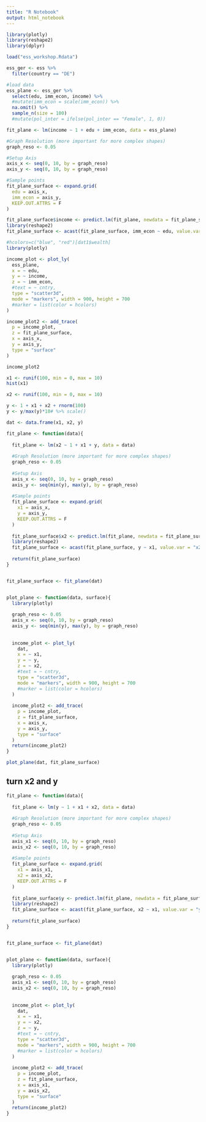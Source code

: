 ```yaml
---
title: "R Notebook"
output: html_notebook
---
```



```r
library(plotly)
library(reshape2)
library(dplyr)

load("ess_workshop.Rdata")

ess_ger <- ess %>%
  filter(country == "DE")

#load data
ess_plane <- ess_ger %>%
  select(edu, imm_econ, income) %>%
  #mutate(imm_econ = scale(imm_econ)) %>%
  na.omit() %>%
  sample_n(size = 100)
  #mutate(pol_inter = ifelse(pol_inter == "Female", 1, 0))

fit_plane <- lm(income ~ 1 + edu + imm_econ, data = ess_plane)

#Graph Resolution (more important for more complex shapes)
graph_reso <- 0.05

#Setup Axis
axis_x <- seq(0, 10, by = graph_reso)
axis_y <- seq(0, 10, by = graph_reso)

#Sample points
fit_plane_surface <- expand.grid(
  edu = axis_x,
  imm_econ = axis_y,
  KEEP.OUT.ATTRS = F
)

fit_plane_surface$income <- predict.lm(fit_plane, newdata = fit_plane_surface)
library(reshape2)
fit_plane_surface <- acast(fit_plane_surface, imm_econ ~ edu, value.var = "income")

#hcolors=c("blue", "red")[dat1$wealth]
library(plotly)

income_plot <- plot_ly(
  ess_plane,
  x = ~ edu,
  y = ~ income,
  z = ~ imm_econ,
  #text = ~ cntry,
  type = "scatter3d",
  mode = "markers", width = 900, height = 700
  #marker = list(color = hcolors)
)

income_plot2 <- add_trace(
  p = income_plot,
  z = fit_plane_surface,
  x = axis_x,
  y = axis_y,
  type = "surface"
)

income_plot2
```



```r
x1 <- runif(100, min = 0, max = 10)
hist(x1)

x2 <- runif(100, min = 0, max = 10)

y <- 1 + x1 + x2 + rnorm(100) 
y <- y/max(y)*10# %>% scale()

dat <- data.frame(x1, x2, y)
```

```r
fit_plane <- function(data){
  
  fit_plane <- lm(x2 ~ 1 + x1 + y, data = data)
  
  #Graph Resolution (more important for more complex shapes)
  graph_reso <- 0.05
  
  #Setup Axis
  axis_x <- seq(0, 10, by = graph_reso)
  axis_y <- seq(min(y), max(y), by = graph_reso)
  
  #Sample points
  fit_plane_surface <- expand.grid(
    x1 = axis_x,
    y = axis_y,
    KEEP.OUT.ATTRS = F
  )
  
  fit_plane_surface$x2 <- predict.lm(fit_plane, newdata = fit_plane_surface)
  library(reshape2)
  fit_plane_surface <- acast(fit_plane_surface, y ~ x1, value.var = "x2")
  
  return(fit_plane_surface)
}


fit_plane_surface <- fit_plane(dat)


plot_plane <- function(data, surface){
  library(plotly)
  
  graph_reso <- 0.05
  axis_x <- seq(0, 10, by = graph_reso)
  axis_y <- seq(min(y), max(y), by = graph_reso)
  
  
  income_plot <- plot_ly(
    dat,
    x = ~ x1,
    y = ~ y,
    z = ~ x2,
    #text = ~ cntry,
    type = "scatter3d",
    mode = "markers", width = 900, height = 700
    #marker = list(color = hcolors)
  )
  
  income_plot2 <- add_trace(
    p = income_plot,
    z = fit_plane_surface,
    x = axis_x,
    y = axis_y,
    type = "surface"
  )
  return(income_plot2)
}

plot_plane(dat, fit_plane_surface)
```




## turn x2 and y

```r
fit_plane <- function(data){
  
  fit_plane <- lm(y ~ 1 + x1 + x2, data = data)
  
  #Graph Resolution (more important for more complex shapes)
  graph_reso <- 0.05
  
  #Setup Axis
  axis_x1 <- seq(0, 10, by = graph_reso)
  axis_x2 <- seq(0, 10, by = graph_reso)
  
  #Sample points
  fit_plane_surface <- expand.grid(
    x1 = axis_x1,
    x2 = axis_x2,
    KEEP.OUT.ATTRS = F
  )
  
  fit_plane_surface$y <- predict.lm(fit_plane, newdata = fit_plane_surface)
  library(reshape2)
  fit_plane_surface <- acast(fit_plane_surface, x2 ~ x1, value.var = "y")
  
  return(fit_plane_surface)
}


fit_plane_surface <- fit_plane(dat)


plot_plane <- function(data, surface){
  library(plotly)
  
  graph_reso <- 0.05
  axis_x1 <- seq(0, 10, by = graph_reso)
  axis_x2 <- seq(0, 10, by = graph_reso)
  
  
  income_plot <- plot_ly(
    dat,
    x = ~ x1,
    y = ~ x2,
    z = ~ y,
    #text = ~ cntry,
    type = "scatter3d",
    mode = "markers", width = 900, height = 700
    #marker = list(color = hcolors)
  )
  
  income_plot2 <- add_trace(
    p = income_plot,
    z = fit_plane_surface,
    x = axis_x1,
    y = axis_x2,
    type = "surface"
  )
  return(income_plot2)
}


```

